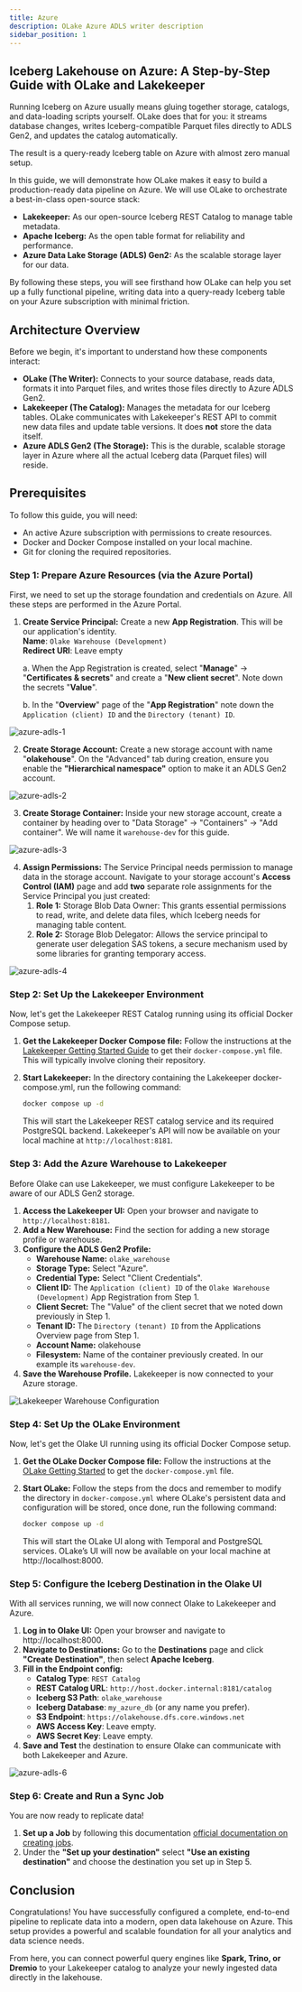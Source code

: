 ```yaml
---
title: Azure
description: OLake Azure ADLS writer description
sidebar_position: 1
---
```


## Iceberg Lakehouse on Azure: A Step-by-Step Guide with OLake and Lakekeeper
Running Iceberg on Azure usually means gluing together storage, catalogs, and data-loading scripts yourself. OLake does that for you: it streams database changes, writes Iceberg-compatible Parquet files directly to ADLS Gen2, and updates the catalog automatically. 

The result is a query-ready Iceberg table on Azure with almost zero manual setup.   

In this guide, we will demonstrate how OLake makes it easy to build a production-ready data pipeline on Azure. We will use OLake to orchestrate a best-in-class open-source stack: 

* **Lakekeeper:** As our open-source Iceberg REST Catalog to manage table metadata.   
* **Apache Iceberg:** As the open table format for reliability and performance.   
* **Azure Data Lake Storage (ADLS) Gen2:** As the scalable storage layer for our data. 

By following these steps, you will see firsthand how OLake can help you set up a fully functional pipeline, writing data into a query-ready Iceberg table on your Azure subscription with minimal friction.   

## Architecture Overview
Before we begin, it's important to understand how these components interact: 

* **OLake (The Writer):** Connects to your source database, reads data, formats it into Parquet files, and writes those files directly to Azure ADLS Gen2.   
* **Lakekeeper (The Catalog):** Manages the metadata for our Iceberg tables. OLake communicates with Lakekeeper's REST API to commit new data files and update table versions. It does **not** store the data itself.   
* **Azure ADLS Gen2 (The Storage):** This is the durable, scalable storage layer in Azure where all the actual Iceberg data (Parquet files) will reside. 

## Prerequisites
To follow this guide, you will need: 

* An active Azure subscription with permissions to create resources.   
* Docker and Docker Compose installed on your local machine.   
* Git for cloning the required repositories. 

### Step 1: Prepare Azure Resources (via the Azure Portal)
First, we need to set up the storage foundation and credentials on Azure. All these steps are performed in the Azure Portal. 

1. **Create Service Principal:** Create a new **App Registration**. This will be our application's identity.   
    **Name**: `Olake Warehouse (Development)`   
    **Redirect URI**: Leave empty   

    a. When the App Registration is created, select "**Manage**" -> "**Certificates & secrets**" and create a "**New client secret**". Note down the secrets "**Value**".   

    b. In the "**Overview**" page of the "**App Registration**" note down the `Application (client) ID` and the `Directory (tenant) ID`. 

![azure-adls-1](/img/docs/adls/azure-adls-1.png)

2. **Create Storage Account:** Create a new storage account with name "**olakehouse**". On the "Advanced" tab during creation, ensure you enable the **"Hierarchical namespace"** option to make it an ADLS Gen2 account.   
      
![azure-adls-2](/img/docs/adls/azure-adls-2.png)

3. **Create Storage Container:** Inside your new storage account, create a container by heading over to "Data Storage" → "Containers" → "Add container". We will name it `warehouse-dev` for this guide.   
      
![azure-adls-3](/img/docs/adls/azure-adls-3.png)

4. **Assign Permissions:** The Service Principal needs permission to manage data in the storage account. Navigate to your storage account's **Access Control (IAM)** page and add **two** separate role assignments for the Service Principal you just created:   
    1. **Role 1:** Storage Blob Data Owner: This grants essential permissions to read, write, and delete data files, which Iceberg needs for managing table content.   
    2. **Role 2:** Storage Blob Delegator: Allows the service principal to generate user delegation SAS tokens, a secure mechanism used by some libraries for granting temporary access. 

    
![azure-adls-4](/img/docs/adls/azure-adls-4.png)

### Step 2: Set Up the Lakekeeper Environment
Now, let's get the Lakekeeper REST Catalog running using its official Docker Compose setup. 

1. **Get the Lakekeeper Docker Compose file:** Follow the instructions at the [Lakekeeper Getting Started Guide](https://docs.lakekeeper.io/getting-started/) to get their `docker-compose.yml` file. This will typically involve cloning their repository.   
2. **Start Lakekeeper:** In the directory containing the Lakekeeper docker-compose.yml, run the following command:   
   
   ```sh
   docker compose up -d   
   ```

   This will start the Lakekeeper REST catalog service and its required PostgreSQL backend. Lakekeeper's API will now be available on your local machine at `http://localhost:8181`. 

### Step 3: Add the Azure Warehouse to Lakekeeper
Before Olake can use Lakekeeper, we must configure Lakekeeper to be aware of our ADLS Gen2 storage. 

1. **Access the Lakekeeper UI:** Open your browser and navigate to `http://localhost:8181`.   
2. **Add a New Warehouse:** Find the section for adding a new storage profile or warehouse.   
3. **Configure the ADLS Gen2 Profile:**   
    * **Warehouse Name:** `olake_warehouse`   
    * **Storage Type:** Select "Azure".   
    * **Credential Type:** Select "Client Credentials".   
    * **Client ID:** The `Application (client) ID` of the `Olake Warehouse (Development)` App Registration from Step 1.   
    * **Client Secret:** The "Value" of the client secret that we noted down previously in Step 1.   
    * **Tenant ID:** The `Directory (tenant) ID` from the Applications Overview page from Step 1.   
    * **Account Name:** olakehouse   
    * **Filesystem:** Name of the container previously created. In our example its `warehouse-dev`.   
4. **Save the Warehouse Profile.** Lakekeeper is now connected to your Azure storage.   


<img src="/img/docs/adls/azure-adls-5.png" width={780} height={800} alt="Lakekeeper Warehouse Configuration" />

### Step 4: Set Up the OLake Environment
Now, let's get the Olake UI running using its official Docker Compose setup. 

1. **Get the OLake Docker Compose file:** Follow the instructions at the [OLake Getting Started](https://olake.io/docs/getting-started/olake-ui) to get the `docker-compose.yml` file.   
2. **Start OLake:** Follow the steps from the docs and remember to modify the directory in `docker-compose.yml` where OLake's persistent data and configuration will be stored, once done, run the following command:   
    
    ```sh
    docker compose up -d   
    ```
   
   This will start the OLake UI along with Temporal and PostgreSQL services. OLake’s UI will now be available on your local machine at http://localhost:8000. 

### Step 5: Configure the Iceberg Destination in the Olake UI
With all services running, we will now connect Olake to Lakekeeper and Azure. 

1. **Log in to Olake UI:** Open your browser and navigate to http://localhost:8000.   
2. **Navigate to Destinations:** Go to the **Destinations** page and click **"Create Destination"**, then select **Apache Iceberg**.   
3. **Fill in the Endpoint config:**   
    * **Catalog Type**: `REST Catalog`   
    * **REST Catalog URL**: `http://host.docker.internal:8181/catalog`   
    * **Iceberg S3 Path**: `olake_warehouse`   
    * **Iceberg Database**: `my_azure_db` (or any name you prefer).   
    * **S3 Endpoint**: `https://olakehouse.dfs.core.windows.net`   
    * **AWS Access Key**: Leave empty.   
    * **AWS Secret Key**: Leave empty.   
4. **Save and Test** the destination to ensure Olake can communicate with both Lakekeeper and Azure.   

![azure-adls-6](/img/docs/adls/azure-adls-6.png)

### Step 6: Create and Run a Sync Job
You are now ready to replicate data! 

1. **Set up a Job** by following this documentation [official documentation on creating jobs](https://olake.io/docs/jobs/create-jobs).   
2. Under the **"Set up your destination"** select **"Use an existing destination"** and choose the destination you set up in Step 5. 

## Conclusion
Congratulations! You have successfully configured a complete, end-to-end pipeline to replicate data into a modern, open data lakehouse on Azure. This setup provides a powerful and scalable foundation for all your analytics and data science needs.   

From here, you can connect powerful query engines like **Spark, Trino, or Dremio** to your Lakekeeper catalog to analyze your newly ingested data directly in the lakehouse.   

